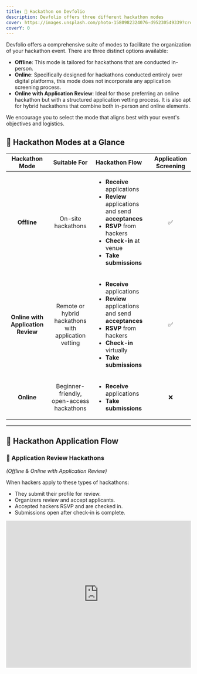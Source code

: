 ```yaml
---
title: 📃 Hackathon on Devfolio
description: Devfolio offers three different hackathon modes
cover: https://images.unsplash.com/photo-1580982324076-d95230549339?crop=entropy&cs=srgb&fm=jpg&ixid=M3wxOTcwMjR8MHwxfHNlYXJjaHwxfHxzdHVkZW50cyUyMGNvZGluZ3xlbnwwfHx8fDE2OTAxOTMxODh8MA&ixlib=rb-4.0.3&q=85
coverY: 0
---
```


Devfolio offers a comprehensive suite of modes to facilitate the organization of your hackathon event. There are three distinct options available:

- **Offline**: This mode is tailored for hackathons that are conducted in-person.
- **Online**: Specifically designed for hackathons conducted entirely over digital platforms, this mode does not incorporate any application screening process.
- **Online with Application Review**: Ideal for those preferring an online hackathon but with a structured application vetting process. It is also apt for hybrid hackathons that combine both in-person and online elements.

We encourage you to select the mode that aligns best with your event's objectives and logistics.

## 🧭 Hackathon Modes at a Glance

|           Hackathon Mode           |                     Suitable For                     | Hackathon Flow                                                                                                                                                                                                                                                              | Application Screening |
| :--------------------------------: | :--------------------------------------------------: | :-------------------------------------------------------------------------------------------------------------------------------------------------------------------------------------------------------------------------------------------------------------------------- | :-------------------: |
|            **Offline**             |                  On-site hackathons                  | <ul><li><strong>Receive</strong> applications</li><li><strong>Review</strong> applications and send <strong>acceptances</strong></li><li><strong>RSVP</strong> from hackers</li><li><strong>Check-in</strong> at venue</li><li><strong>Take submissions</strong></li></ul>  |          ✅           |
| **Online with Application Review** | Remote or hybrid hackathons with application vetting | <ul><li><strong>Receive</strong> applications</li><li><strong>Review</strong> applications and send <strong>acceptances</strong></li><li><strong>RSVP</strong> from hackers</li><li><strong>Check-in</strong> virtually</li><li><strong>Take submissions</strong></li></ul> |          ✅           |
|             **Online**             |      Beginner-friendly, open-access hackathons       | <ul><li><strong>Receive</strong> applications</li><li><strong>Take submissions</strong></li></ul>                                                                                                                                                                           |          ❌           |

---

## 🎥 Hackathon Application Flow

### 📜 Application Review Hackathons

_(Offline & Online with Application Review)_

When hackers apply to these types of hackathons:

- They submit their profile for review.
- Organizers review and accept applicants.
- Accepted hackers RSVP and are checked in.
- Submissions open after check-in is complete.

<iframe
  width="100%"
  height="400"
  src="https://www.youtube.com/embed/yCrYo0-_akc"
  title="Application Review Flow"
  frameBorder="0"
  allow="accelerometer; autoplay; clipboard-write; encrypted-media; gyroscope; picture-in-picture"
  allowFullScreen
/>

<iframe
  width="100%"
  height="400"
  src="https://www.youtube.com/embed/gVLQ3RyRrgo"
  title="Devfolio Hackathon Flow - Application Review"
  frameBorder="0"
  allow="accelerometer; autoplay; clipboard-write; encrypted-media; gyroscope; picture-in-picture"
  allowFullScreen
/>

---

### 🟢 Online Hackathons

For online-only hackathons (no application review), it’s simpler:

- Hackers apply → immediately get access to submit → form/join teams → submit project by deadline.

<iframe
  width="100%"
  height="400"
  src="https://www.youtube.com/embed/K0m4CHEXtcU"
  title="Devfolio Online Hackathon Flow"
  frameBorder="0"
  allow="accelerometer; autoplay; clipboard-write; encrypted-media; gyroscope; picture-in-picture"
  allowFullScreen
/>
